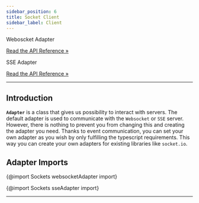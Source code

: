 ```yaml
---
sidebar_position: 6
title: Socket Client
sidebar_label: Client
---
```


<div class="row-flex">

<div class="api-link">
  <div class="api-link-title">Weboscket Adapter</div>
  <div class="api-link-sub-title">

[Read the API Reference »](/api/Sockets/Function/websocketAdapter.mdx)

  </div>
</div>

<div class="api-link">
  <div class="api-link-title">SSE Adapter</div>
  <div class="api-link-sub-title">

[Read the API Reference »](/api/Sockets/Function/sseAdapter.mdx)

  </div>
</div>

</div>

---

## Introduction

**`Adapter`** is a class that gives us possibility to interact with servers. The default adapter is used to communicate
with the `Websocket` or `SSE` server. However, there is nothing to prevent you from changing this and creating the
adapter you need. Thanks to event communication, you can set your own adapter as you wish by only fulfilling the
typescript requirements. This way you can create your own adapters for existing libraries like `socket.io`.

## Adapter Imports

{@import Sockets websocketAdapter import}

{@import Sockets sseAdapter import}

---

